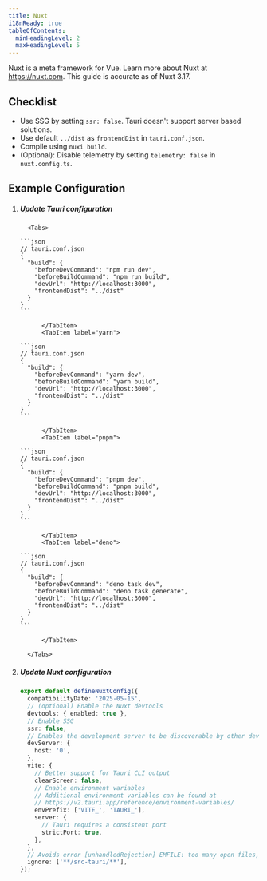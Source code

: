 ```yaml
---
title: Nuxt
i18nReady: true
tableOfContents:
  minHeadingLevel: 2
  maxHeadingLevel: 5
---
```



Nuxt is a meta framework for Vue. Learn more about Nuxt at https://nuxt.com. This guide is accurate as of Nuxt 3.17.

## Checklist

- Use SSG by setting `ssr: false`. Tauri doesn't support server based solutions.
- Use default `../dist` as `frontendDist` in `tauri.conf.json`.
- Compile using `nuxi build`.
- (Optional): Disable telemetry by setting `telemetry: false` in `nuxt.config.ts`.

## Example Configuration

<Steps>

1.  ##### Update Tauri configuration

          <Tabs>

    <TabItem label="npm">

        ```json
        // tauri.conf.json
        {
          "build": {
            "beforeDevCommand": "npm run dev",
            "beforeBuildCommand": "npm run build",
            "devUrl": "http://localhost:3000",
            "frontendDist": "../dist"
          }
        }
        ```

              </TabItem>
              <TabItem label="yarn">

        ```json
        // tauri.conf.json
        {
          "build": {
            "beforeDevCommand": "yarn dev",
            "beforeBuildCommand": "yarn build",
            "devUrl": "http://localhost:3000",
            "frontendDist": "../dist"
          }
        }
        ```

              </TabItem>
              <TabItem label="pnpm">

        ```json
        // tauri.conf.json
        {
          "build": {
            "beforeDevCommand": "pnpm dev",
            "beforeBuildCommand": "pnpm build",
            "devUrl": "http://localhost:3000",
            "frontendDist": "../dist"
          }
        }
        ```

              </TabItem>
              <TabItem label="deno">

        ```json
        // tauri.conf.json
        {
          "build": {
            "beforeDevCommand": "deno task dev",
            "beforeBuildCommand": "deno task generate",
            "devUrl": "http://localhost:3000",
            "frontendDist": "../dist"
          }
        }
        ```

              </TabItem>

          </Tabs>

1.  ##### Update Nuxt configuration

    ```ts
    export default defineNuxtConfig({
      compatibilityDate: '2025-05-15',
      // (optional) Enable the Nuxt devtools
      devtools: { enabled: true },
      // Enable SSG
      ssr: false,
      // Enables the development server to be discoverable by other devices when running on iOS physical devices
      devServer: {
        host: '0',
      },
      vite: {
        // Better support for Tauri CLI output
        clearScreen: false,
        // Enable environment variables
        // Additional environment variables can be found at
        // https://v2.tauri.app/reference/environment-variables/
        envPrefix: ['VITE_', 'TAURI_'],
        server: {
          // Tauri requires a consistent port
          strictPort: true,
        },
      },
      // Avoids error [unhandledRejection] EMFILE: too many open files, watch
      ignore: ['**/src-tauri/**'],
    });
    ```

</Steps>
